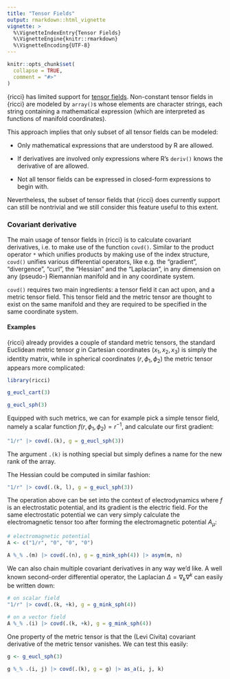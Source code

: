 ```yaml
---
title: "Tensor Fields"
output: rmarkdown::html_vignette
vignette: >
  %\VignetteIndexEntry{Tensor Fields}
  %\VignetteEngine{knitr::rmarkdown}
  %\VignetteEncoding{UTF-8}
---
```


```r
knitr::opts_chunk$set(
  collapse = TRUE,
  comment = "#>"
)
```

{ricci} has limited support for [tensor fields](https://en.wikipedia.org/wiki/Tensor_field). Non-constant tensor fields in {ricci} are modeled by `array()`s whose elements are character strings, each string containing a mathematical expression (which are interpreted as functions of manifold coordinates).

This approach implies that only subset of all tensor fields can be modeled:

-   Only mathematical expressions that are understood by R are allowed.

-   If derivatives are involved only expressions where R's `deriv()` knows the derivative of are allowed.

-   Not all tensor fields can be expressed in closed-form expressions to begin with.

Nevertheless, the subset of tensor fields that {ricci} does currently support can still be nontrivial and we still consider this feature useful to this extent.

### Covariant derivative

The main usage of tensor fields in {ricci} is to calculate covariant derivatives, i.e. to make use of the function `covd()`. Similar to the product operator `*` which unifies products by making use of the index structure, `covd()` unifies various differential operators, like e.g. the "gradient", "divergence", "curl", the "Hessian" and the "Laplacian", in any dimension on any (pseudo-) Riemannian manifold and in any coordinate system.

`covd()` requires two main ingredients: a tensor field it can act upon, and a metric tensor field. This tensor field and the metric tensor are thought to exist on the same manifold and they are required to be specified in the same coordinate system.

#### Examples

{ricci} already provides a couple of standard metric tensors, the standard Euclidean metric tensor $g$ in Cartesian coordinates $(x_1,x_2,x_3)$ is simply the identity matrix, while in spherical coordinates $(r, \phi_1, \phi_2)$ the metric tensor appears more complicated:

```r
library(ricci)

g_eucl_cart(3)

g_eucl_sph(3)
```

Equipped with such metrics, we can for example pick a simple tensor field, namely a scalar function $f(r, \phi_1, \phi_2) = r^{-1}$, and calculate our first gradient:

```r
"1/r" |> covd(.(k), g = g_eucl_sph(3))
```

The argument `.(k)` is nothing special but simply defines a name for the new rank of the array.

The Hessian could be computed in similar fashion:

```r
"1/r" |> covd(.(k, l), g = g_eucl_sph(3))
```

The operation above can be set into the context of electrodynamics where $f$ is an electrostatic potential, and its gradient is the electric field. For the same electrostatic potential we can very simply calculate the electromagnetic tensor too after forming the electromagnetic potential $A_\mu$:

```r
# electromagnetic potential
A <- c("1/r", "0", "0", "0")

A %_% .(m) |> covd(.(n), g = g_mink_sph(4)) |> asym(m, n)
```

We can also chain multiple covariant derivatives in any way we'd like. A well known second-order differential operator, the Laplacian $\Delta = \nabla_k \nabla^k$ can easily be written down:

```r
# on scalar field
"1/r" |> covd(.(k, +k), g = g_mink_sph(4))

# on a vector field
A %_% .(i) |> covd(.(k, +k), g = g_mink_sph(4))

```

One property of the metric tensor is that the (Levi Civita) covariant derivative of the metric tensor vanishes. We can test this easily:

```r
g <- g_eucl_sph(3)

g %_% .(i, j) |> covd(.(k), g = g) |> as_a(i, j, k)
```
